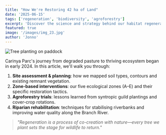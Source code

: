 ```yaml
---
title: "How We're Restoring 42 ha of Land"
date: '2025-06-15'
tags: ['regeneration', 'biodiversity', 'agroforestry']
excerpt: 'Discover the science and strategy behind our habitat regeneration, agroforestry trials and riparian restoration projects.'
featured: true
image: '/images/img_23.jpg'
author: 'Jonno'
---
```



<Image
  src="/assets/images/regeneration-overview.jpg"
  alt="Tree planting on paddock"
  width={800}
  height={500}
/>

Carinya Parc's journey from degraded pasture to thriving ecosystem began in early 2024. In this article, we'll walk you through:

1. **Site assessment & planning**: how we mapped soil types, contours and existing remnant vegetation.
2. **Zone-based interventions**: our five ecological zones (A–E) and their specific restoration tactics.
3. **Agroforestry trials**: lessons learned from syntropic guild plantings and cover-crop rotations.
4. **Riparian rehabilitation**: techniques for stabilising riverbanks and improving water quality along the Branch River.

> _"Regeneration is a process of co-creation with nature—every tree we plant sets the stage for wildlife to return."_
